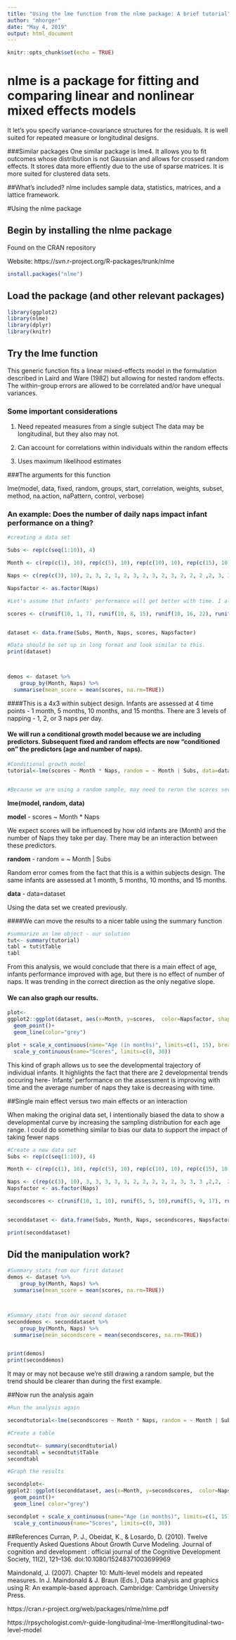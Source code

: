 ```yaml
---
title: "Using the lme function from the nlme package: A brief tutorial"
author: "mhorger"
date: "May 4, 2019"
output: html_document
---
```


```r
knitr::opts_chunk$set(echo = TRUE)
```


# nlme is a package for fitting and comparing linear and nonlinear mixed effects models
It let's you specify variance-covariance structures for the residuals.
It is well suited for repeated measure or longitudinal designs. 

###Similar packages
One similar package is lme4. 
It allows you to fit outcomes whose distribution is not Gaussian and allows for crossed random effects.
It stores data more effiently due to the use of sparse matrices.
It is more suited for clustered data sets.

##What's included? 
nlme includes sample data, statistics, matrices, and a lattice framework. 



#Using the nlme package 

## Begin by installing the nlme package

Found on the CRAN repository 


Website: https://svn.r-project.org/R-packages/trunk/nlme

```r
install.packages("nlme")
```


## Load the package (and other relevant packages)
```r
library(ggplot2)
library(nlme)
library(dplyr)
library(knitr)
```




## Try the lme function
This generic function fits a linear mixed-effects model in the formulation described in Laird and Ware (1982) but allowing for nested random effects. The within-group errors are allowed to be correlated and/or have unequal variances.

### Some important considerations  

1. Need repeated measures from a single subject The data may be longitudinal, but they also may not.
  
2. Can account for correlations within individuals within the random effects 
  
3. Uses maximum likelihood estimates 

###The arguments for this function

lme(model, data, fixed, random, groups, start, correlation, weights,
subset, method, na.action, naPattern, control, verbose)

### **An example: Does the number of daily naps impact infant performance on a thing?** 

```r

#creating a data set 

Subs <- rep(c(seq(1:10)), 4)

Month <- c(rep(c(1), 10), rep(c(5), 10), rep(c(10), 10), rep(c(15), 10))

Naps <- c(rep(c(3), 10), 2, 3, 2, 1, 2, 3, 2, 3, 2, 3, 2, 2, 2 ,2, 3, 3, 2, 2, 1, 2, 3, 1, 2, 2, 1, 1, 2, 1, 2, 1 )

Napsfactor <- as.factor(Naps)

#Let's assume that infants' performance will get better with time. I altered the possible sampling distributions to reflect this. 

scores <- c(runif(10, 1, 7), runif(10, 8, 15), runif(10, 16, 22), runif(10, 23, 30))


dataset <- data.frame(Subs, Month, Naps, scores, Napsfactor)

#Data should be set up in long format and look similar to this. 
print(dataset)



demos <- dataset %>%
    group_by(Month, Naps) %>%
  summarise(mean_score = mean(scores, na.rm=TRUE))

```


####This is a 4x3 within subject design. 
Infants are assessed at 4 time points - 1 month, 5 months, 10 months, and 15 months. 
There are 3 levels of napping - 1, 2, or 3 naps per day. 


#### We will run a conditional growth model because we are including predictors. Subsequent fixed and random effects are now “conditioned on” the predictors (age and number of naps).

```r
#Conditional growth model
tutorial<-lme(scores ~ Month * Naps, random = ~ Month | Subs, data=dataset)


#Because we are using a random sample, may need to rerun the scores several times for this piece of code to run effectively
```

**lme(model, random, data)**



**model** - scores ~ Month * Naps

We expect scores will be influenced by how old infants are (Month) and the number of Naps they take per day. There may be an interaction between these predictors. 


**random** - random = ~ Month | Subs

Random error comes from the fact that this is a within subjects design. The same infants are assessed at 1 month, 5 months, 10 months, and 15 months. 



**data** - data=dataset

Using the data set we created previously. 



####We can move the results to a nicer table using the summary function 

```r
#summarize an lme object - our solution
tut<- summary(tutorial)
tabl = tut$tTable 
tabl 

```


From this analysis, we would conclude that there is a main effect of age, infants performance improved with age, but there is no effect of number of naps. It was trending in the correct direction as the only negative slope. 

#### We can also graph our results. 

```r

plot<- 
ggplot2::ggplot(dataset, aes(x=Month, y=scores,  color=Napsfactor, shape = Napsfactor, group = Subs), xlim(1, 15), ylim(0, 25), xlab(Month) ) + 
  geom_point()+
  geom_line(color="grey")

plot + scale_x_continuous(name="Age (in months)", limits=c(1, 15), breaks = Month) +
  scale_y_continuous(name="Scores", limits=c(0, 30))

```


This kind of graph allows us to see the developmental trajectory of individual infants. It highlights the fact that there are 2 developmental trends occuring here- Infants' performance on the assessment is improving with time and the average number of naps they take is decreasing with time. 

##Single main effect versus two main effects or an interaction

When making the original data set, I intentionally biased the data to show a developmental curve by increasing the sampling distribution for each age range. I could do something similar to bias our data to support the impact of taking fewer naps 

```r

#Create a new data set 
Subs <- rep(c(seq(1:10)), 4)

Month <- c(rep(c(1), 10), rep(c(5), 10), rep(c(10), 10), rep(c(15), 10))

Naps <- c(rep(c(3), 10), 3, 3, 3, 3, 3, 2, 2, 2, 2, 2, 3, 3, 3 ,2,2,  2, 2,2,1, 1, 2, 2, 2, 2, 2, 1, 1, 1, 1, 1)
Napsfactor <- as.factor(Naps)

secondscores <- c(runif(10, 1, 10), runif(5, 5, 10),runif(5, 9, 17), runif(3, 10, 15), runif(5, 14, 22), runif(2, 20, 25), runif(5, 18, 23), runif(4,22, 27), runif(1, 27, 30) )



```


```r
seconddataset <- data.frame(Subs, Month, Naps, secondscores, Napsfactor)

print(seconddataset)
```



## Did the manipulation work? 

```r
#Summary stats from our first dataset
demos <- dataset %>%
    group_by(Month, Naps) %>%
  summarise(mean_score = mean(scores, na.rm=TRUE))



#Summary stats from our second dataset
seconddemos <- seconddataset %>%
    group_by(Month, Naps) %>%
  summarise(mean_secondscore = mean(secondscores, na.rm=TRUE))


print(demos)
print(seconddemos)

```

It may or may not because we're still drawing a random sample, but the trend should be clearer than during the first example. 


##Now run the analysis again 

```r
#Run the analysis again 

secondtutorial<-lme(secondscores ~ Month * Naps, random = ~ Month | Subs, data=seconddataset)
```



```r
#Create a table 

secondtut<- summary(secondtutorial)
secondtabl = secondtut$tTable 
secondtabl 
```



```r

#Graph the results 

secondplot<-
ggplot2::ggplot(seconddataset, aes(x=Month, y=secondscores,  color=Napsfactor, shape = Napsfactor, group=Subs), xlim(1, 15), ylim(0, 25), xlab(Month) ) + 
  geom_point()+
  geom_line( color="grey")

secondplot + scale_x_continuous(name="Age (in months)", limits=c(1, 15), breaks = Month) +
  scale_y_continuous(name="Scores", limits=c(0, 30))
```



##References 
Curran, P. J., Obeidat, K., & Losardo, D. (2010). Twelve Frequently Asked Questions About Growth Curve Modeling. Journal of cognition and development : official journal of the Cognitive Development Society, 11(2), 121–136. doi:10.1080/15248371003699969

Maindonald, J. (2007). Chapter 10: Multi-level models and repeated measures. In J. Maindonald & J. Braun (Eds.), Data analysis and graphics using R: An example-based approach. Cambridge: Cambridge University Press.

https://cran.r-project.org/web/packages/nlme/nlme.pdf 

https://rpsychologist.com/r-guide-longitudinal-lme-lmer#longitudinal-two-level-model
